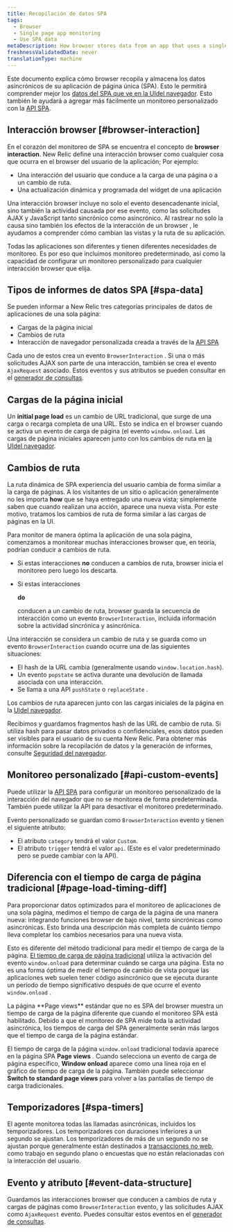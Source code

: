 ```yaml
---
title: Recopilación de datos SPA
tags:
  - Browser
  - Single page app monitoring
  - Use SPA data
metaDescription: How browser stores data from an app that uses a single-page app (SPA) architecture.
freshnessValidatedDate: never
translationType: machine
---
```


Este documento explica cómo browser recopila y almacena los datos asincrónicos de su aplicación de página única (SPA). Esto le permitirá comprender mejor los [datos del SPA que ve en la UIdel navegador](/docs/browser/single-page-app-monitoring/browser-ui/view-spa-data-new-relic-browser). Esto también le ayudará a agregar más fácilmente un monitoreo personalizado con la [API SPA](/docs/browser/single-page-app-monitoring/use-spa-data/use-spa-api).

## Interacción browser [#browser-interaction]

En el corazón del monitoreo de SPA se encuentra el concepto de <DNT>**browser interaction**</DNT>. New Relic define una interacción browser como cualquier cosa que ocurra en el browser del usuario de la aplicación; Por ejemplo:

* Una interacción del usuario que conduce a la carga de una página o a un cambio de ruta.
* Una actualización dinámica y programada del widget de una aplicación

Una interacción browser incluye no solo el evento desencadenante inicial, sino también la actividad causada por ese evento, como las solicitudes AJAX y JavaScript tanto sincrónico como asincrónico. Al rastrear no solo la causa sino también los efectos de la interacción de un browser , le ayudamos a comprender cómo cambian las vistas y la ruta de su aplicación.

Todas las aplicaciones son diferentes y tienen diferentes necesidades de monitoreo. Es por eso que incluimos monitoreo predeterminado, así como la capacidad de configurar un monitoreo personalizado para cualquier interacción browser que elija.

## Tipos de informes de datos SPA [#spa-data]

Se pueden informar a New Relic tres categorías principales de datos de aplicaciones de una sola página:

* Cargas de la página inicial
* Cambios de ruta
* Interacción de navegador personalizada creada a través de la [API SPA](/docs/browser/single-page-app-monitoring/use-spa-data/use-spa-api)

Cada uno de estos crea un evento `BrowserInteraction` . Si una o más solicitudes AJAX son parte de una interacción, también se crea el evento `AjaxRequest` asociado. Estos eventos y sus atributos se pueden consultar en el [generador de consultas](/docs/query-your-data/explore-query-data/query-builder/use-advanced-nrql-mode-specify-data).

## Cargas de la página inicial

Un <DNT>**initial page load**</DNT> es un cambio de URL tradicional, que surge de una carga o recarga completa de una URL. Esto se indica en el browser cuando se activa un evento de carga de página (el evento `window.onload`. Las cargas de página iniciales aparecen junto con los cambios de ruta en [la UIdel navegador](/docs/browser/single-page-app-monitoring/browser-ui/view-spa-data-new-relic-browser).

## Cambios de ruta

La ruta dinámica de SPA experiencia del usuario cambia de forma similar a la carga de páginas. A los visitantes de un sitio o aplicación generalmente no les importa <DNT>**how**</DNT> que se haya entregado una nueva vista; simplemente saben que cuando realizan una acción, aparece una nueva vista. Por este motivo, tratamos los cambios de ruta de forma similar a las cargas de páginas en la UI.

Para monitor de manera óptima la aplicación de una sola página, comenzamos a monitorear muchas interacciones browser que, en teoría, podrían conducir a cambios de ruta.

* Si estas interacciones **no** conducen a cambios de ruta, browser inicia el monitoreo pero luego los descarta.

* Si estas interacciones

  <DNT>**do**</DNT>

  conducen a un cambio de ruta, browser guarda la secuencia de interacción como un evento `BrowserInteraction`, incluida información sobre la actividad sincrónica y asincrónica.

Una interacción se considera un cambio de ruta y se guarda como un evento `BrowserInteraction` cuando ocurre una de las siguientes situaciones:

* El hash de la URL cambia (generalmente usando `window.location.hash`).
* Un evento `popstate` se activa durante una devolución de llamada asociada con una interacción.
* Se llama a una API `pushState` o `replaceState` .

Los cambios de ruta aparecen junto con las cargas iniciales de la página en la [UIdel navegador](/docs/browser/single-page-app-monitoring/browser-ui/view-spa-data-new-relic-browser).

Recibimos y guardamos fragmentos hash de las URL de cambio de ruta. Si utiliza hash para pasar datos privados o confidenciales, esos datos pueden ser visibles para el usuario de su cuenta New Relic. Para obtener más información sobre la recopilación de datos y la generación de informes, consulte [Seguridad del navegador](/docs/browser/new-relic-browser/performance-quality/security-new-relic-browser).

## Monitoreo personalizado [#api-custom-events]

Puede utilizar la [API SPA](/docs/browser/new-relic-browser/browser-agent-spa-api) para configurar un monitoreo personalizado de la interacción del navegador que no se monitorea de forma predeterminada. También puede utilizar la API para desactivar el monitoreo predeterminado.

Evento personalizado se guardan como `BrowserInteraction` evento y tienen el siguiente atributo:

* El atributo `category` tendrá el valor `Custom`.
* El atributo `trigger` tendrá el valor `api`. (Este es el valor predeterminado pero se puede cambiar con la API).

## Diferencia con el tiempo de carga de página tradicional [#page-load-timing-diff]

Para proporcionar datos optimizados para el monitoreo de aplicaciones de una sola página, medimos el tiempo de carga de la página de una manera nueva: integrando funciones browser de bajo nivel, tanto sincrónicas como asincrónicas. Esto brinda una descripción más completa de cuánto tiempo lleva completar los cambios necesarios para una nueva vista.

Esto es diferente del método tradicional para medir el tiempo de carga de la página. [El tiempo de carga de página tradicional](/docs/browser/new-relic-browser/page-load-timing-resources/page-load-timing-process) utiliza la activación del evento `window.onload` para determinar cuándo se carga una página. Esta no es una forma óptima de medir el tiempo de cambio de vista porque las aplicaciones web suelen tener código asincrónico que se ejecuta durante un período de tiempo significativo después de que ocurre el evento `window.onload` .

<Callout variant="tip">
  La página <DNT>**Page views**</DNT> estándar que no es SPA del browser muestra un tiempo de carga de la página diferente que cuando el monitoreo SPA está habilitado. Debido a que el monitoreo de SPA mide toda la actividad asincrónica, los tiempos de carga del SPA generalmente serán más largos que el tiempo de carga de la página estándar.
</Callout>

El tiempo de carga de la página `window.onload` tradicional todavía aparece en la página SPA <DNT>**Page views**</DNT> . Cuando selecciona un evento de carga de página específico, <DNT>**Window onload**</DNT> aparece como una línea roja en el gráfico de tiempo de carga de la página. También puede seleccionar <DNT>**Switch to standard page views**</DNT> para volver a las pantallas de tiempo de carga tradicionales.

## Temporizadores [#spa-timers]

El agente monitorea todas las llamadas asincrónicas, incluidos los temporizadores. Los temporizadores con duraciones inferiores a un segundo se ajustan. Los temporizadores de más de un segundo no se ajustan porque generalmente están destinados a [transacciones no web](/docs/apm/transactions/intro-transactions/monitor-background-processes-other-non-web-transactions), como trabajo en segundo plano o encuestas que no están relacionadas con la interacción del usuario.

## Evento y atributo [#event-data-structure]

Guardamos las interacciones browser que conducen a cambios de ruta y cargas de páginas como `BrowserInteraction` evento, y las solicitudes AJAX como `AjaxRequest` evento. Puedes consultar estos eventos en el [generador de consultas](/docs/query-your-data/explore-query-data/query-builder/use-advanced-nrql-mode-specify-data).